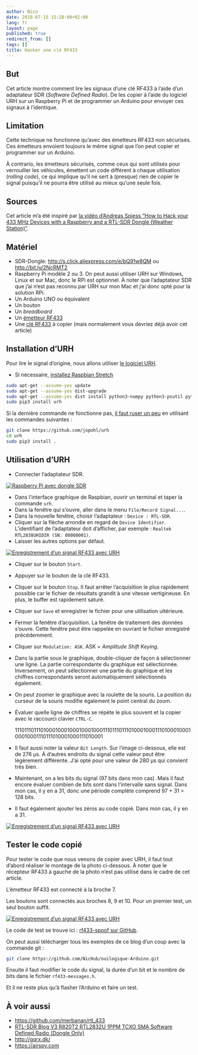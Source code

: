 ```yaml
---
author: Nico
date: 2018-07-15 15:28:00+02:00
lang: fr
layout: page
published: true
redirect_from: []
tags: []
title: Hacker une clé RF433
---
```


## But

Cet article montre comment lire les signaux d’une clé RF433 à l’aide d’un adaptateur SDR (_Software Defined Radio_). De les copier à l’aide du logiciel URH sur un Raspberry Pi et de programmer un Arduino pour envoyer ces signaux à l’identique.

## Limitation

Cette technique ne fonctionne qu’avec des émetteurs RF433 non sécurisés. Ces émetteurs envoient toujours le même signal que l’on peut copier et programmer sur un Arduino.

À contrario, les émetteurs sécurisés, comme ceux qui sont utilisés pour verrouiller les véhicules, émettent un code différent à chaque utilisation (_rolling code_), ce qui implique qu’il ne sert à (presque) rien de copier le signal puisqu’il ne pourra être utilisé au mieux qu’une seule fois.

## Sources

Cet article m’a été inspiré par [la vidéo d’Andreas Spiess “How to Hack your 433 MHz Devices with a Raspberry and a RTL-SDR Dongle (Weather Station)”][video andreas].

## Matériel

-   SDR-Dongle: <http://s.click.aliexpress.com/e/bQ91w8QM> ou <http://bit.ly/2NcRMT2>
-   Raspberry Pi modèle 2 ou 3. On peut aussi utiliser URH sur Windows, Linux et sur Mac, donc le RPi est optionnel. À noter que l’adaptateur SDR que j’ai n’est pas reconnu par URH sur mon Mac et j’ai donc opté pour la solution RPi.
-   Un Arduino UNO ou équivalent
-   Un bouton
-   Un _breadboard_
-   Un [émetteur RF433][émetteur rf433]
-   Une [clé RF433][clé rf433] à copier (mais normalement vous devriez déjà avoir cet article)

## Installation d’URH

Pour lire le signal d’origine, nous allons utiliser [le logiciel URH][urh github].

-   Si nécessaire, [installez Raspbian Stretch][installer raspbian stretch]

```bash
sudo apt-get --assume-yes update
sudo apt-get --assume-yes dist-upgrade
sudo apt-get --assume-yes dist install python3-numpy python3-psutil python3-zmq python3-pyqt5 g++ libpython3-dev python3-pip cython3
sudo pip3 install urh
```

Si la dernière commande ne fonctionne pas, [il faut ruser un peu][truc install urh] en utilisant les commandes suivantes :

```bash
git clone https://github.com/jopohl/urh
cd urh
sudo pip3 install .
```

## Utilisation d’URH

-   Connecter l’adaptateur SDR.

[![Raspberry Pi avec dongle SDR][image-1]][image-1]

-   Dans l’interface graphique de Raspbian, ouvrir un terminal et taper la commande `urh`.
-   Dans la fenêtre qui s’ouvre, aller dans le menu `File/Record Signal...`.
-   Dans la nouvelle fenêtre, choisir l’adaptateur : `Device : RTL-SDR`.
-   Cliquer sur la flèche arrondie en regard de `Device Identifier`. L’identifiant de l’adaptateur doit d’afficher, par exemple : `Realtek RTL2838UHIDIR (SN: 00000001)`.
-   Laisser les autres options par défaut.

[![Enregistrement d’un signal RF433 avec URH][image-2]][image-2]

-   Cliquer sur le bouton `Start`.
-   Appuyer sur le bouton de la clé RF433.
-   Cliquer sur le bouton `Stop`. Il faut arrêter l’acquisition le plus rapidement possible car le fichier de résultats grandit à une vitesse vertigineuse. En plus, le buffer est rapidement saturé.
-   Cliquer sur `Save` et enregistrer le fichier pour une utilisation ultérieure.
-   Fermer la fenêtre d’acquisition. La fenêtre de traitement des données s’ouvre. Cette fenêtre peut être rappelée en ouvrant le fichier enregistré précédemment.
-   Cliquer sur `Modulation: ASK`. ASK = _Amplitude Shift Keying_.
-   Dans la partie sous le graphique, double-cliquer de façon à sélectionner une ligne. La partie correspondante du graphique est sélectionnée. Inversement, on peut sélectionner une partie du graphique et les chiffres correspondants seront automatiquement sélectionnés également.
-   On peut zoomer le graphique avec la roulette de la souris. La position du curseur de la souris modifie également le point central du zoom.
-   Évaluer quelle ligne de chiffres se répète le plus souvent et la copier avec le raccourci clavier `CTRL-C`.

    1110111011101000100010001000100011101110111010001000111010001000100010001110111010001000111010001

-   Il faut aussi noter la valeur `Bit Length`. Sur l’image ci-dessous, elle est de 276 µs. À d’autres endroits du signal cette valeur peut être légèrement différente. J’ai opté pour une valeur de 280 µs qui convient très bien.
-   Maintenant, on a les bits du signal (97 bits dans mon cas). Mais il faut encore évaluer combien de bits sont dans l’intervalle sans signal. Dans mon cas, il y en a 31, donc une période complète comprend 97 + 31 = 128 bits.
-   Il faut également ajouter les zéros au code copié. Dans mon cas, il y en a 31.

[![Enregistrement d’un signal RF433 avec URH][image-3]][image-3]

## Tester le code copié

Pour tester le code que nous venons de copier avec URH, il faut tout d’abord réaliser le montage de la photo ci-dessous. À noter que le récepteur RF433 à gauche de la photo n’est pas utilisé dans le cadre de cet article.

L’émetteur RF433 est connecté à la broche 7.

Les boutons sont connectés aux broches 8, 9 et 10. Pour un premier test, un seul bouton suffit.

[![Enregistrement d’un signal RF433 avec URH][image-4]][image-4]

Le code de test se trouve ici : [rf433-spoof sur GitHub][rf433-spoof sur github].

On peut aussi télécharger tous les exemples de ce blog d’un coup avec la commande git :

```bash
git clone https://github.com/NicHub/ouilogique-Arduino.git
```

Ensuite il faut modifier le code du signal, la durée d’un bit et le nombre de bits dans le fichier `rf433-messages.h`.

Et il ne reste plus qu’à flasher l’Arduino et faire un test.

## À voir aussi

-   <https://github.com/merbanan/rtl_433>
-   [RTL-SDR Blog V3 R820T2 RTL2832U 1PPM TCXO SMA Software Defined Radio (Dongle Only)](https://www.rtl-sdr.com/buy-rtl-sdr-dvb-t-dongles/)
-   <http://gqrx.dk/>
-   <https://airspy.com>

[video andreas]: https://www.youtube.com/watch?v=L0fSEbGEY-Q
[urh github]: https://github.com/jopohl/urh
[installer raspbian stretch]: https://ouilogique.com/installer-raspian-stretch/
[truc install urh]: https://github.com/jopohl/urh/issues/502
[image-1]: ./images/hacker-une-cle-rf433-001.jpg
[image-2]: ./images/hacker-une-cle-rf433-002.jpg
[image-3]: ./images/hacker-une-cle-rf433-003.jpg
[image-4]: ./images/hacker-une-cle-rf433-004.jpg
[rf433-spoof sur github]: https://github.com/NicHub/ouilogique-Arduino/tree/master/rf433-spoof
[émetteur rf433]: https://fr.aliexpress.com/item/1Lot-1-pair-2pcs-RF-wireless-receiver-module-transmitter-module-Ordinary-super-regeneration-315-433MHZ-DC5V/968306683.html
[clé rf433]: https://fr.aliexpress.com/item/Universal-2-Channels-Electric-Garage-Door-Cloning-Remote-Control-Key-Fob-433mhz/32816768549.html
